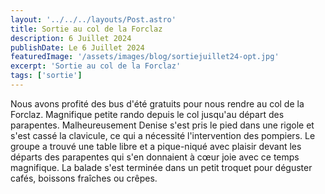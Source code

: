 ---
layout: '../../../layouts/Post.astro'
title: Sortie au col de la Forclaz
description: 6 Juillet 2024
publishDate: Le 6 Juillet 2024
featuredImage: '/assets/images/blog/sortiejuillet24-opt.jpg'
excerpt: 'Sortie au col de la Forclaz'
tags: ['sortie']
---

Nous avons profité des bus d'été gratuits pour nous rendre au col de la Forclaz. Magnifique petite rando depuis le col jusqu'au départ des parapentes. Malheureusement Denise s'est pris le pied dans une rigole et s'est cassé la clavicule, ce qui a nécessité l'intervention des pompiers. Le groupe a trouvé une table libre et a pique-niqué avec plaisir devant les départs des parapentes qui s'en donnaient à cœur joie avec ce temps magnifique. La balade s'est terminée dans un petit troquet pour déguster cafés, boissons fraîches ou crêpes.
